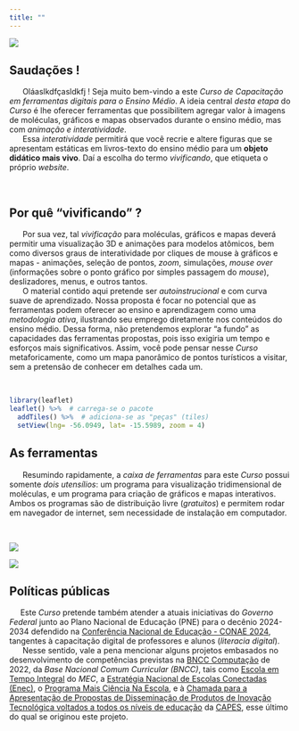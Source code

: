 ```yaml
---
title: ""
---
```


::: {layout-ncol=2}

![](acelera.gif)
<div>
<script src="https://chemapps.stolaf.edu/jmol/jmol.php?model=caffeine&inline=1&width=300&height=250"></script>
</div>

:::

## Saudações !

<!-- ![](acelera.gif){width=45% fig-align="right"} -->


|       Oláaslkdfçasldkfj ! Seja muito bem-vindo a este *Curso de Capacitação em ferramentas digitais para o Ensino Médio*. A ideia central *desta etapa* do *Curso* é lhe oferecer ferramentas que possibilitem agregar valor à imagens de moléculas, gráficos e mapas observados durante o ensino médio, mas com *animação e interatividade*.

|       Essa *interatividade* permitirá que você recrie e altere figuras que se apresentam estáticas em livros-texto do ensino médio para um **objeto didático mais vivo**. Daí a escolha do termo *vivificando*, que etiqueta o próprio *website*.
\

## Por quê "vivificando" ?

|       Por sua vez, tal *vivificação* para moléculas, gráficos e mapas deverá permitir uma visualização 3D e animações para modelos atômicos, bem como diversos graus de interatividade por cliques de mouse à gráficos e mapas - animações, seleção de pontos, *zoom*, simulações, *mouse over* (informações sobre o ponto gráfico por simples passagem do *mouse*), deslizadores, menus, e outros tantos.

|       O material contido aqui pretende ser *autoinstrucional* e com curva suave de aprendizado. Nossa proposta é focar no potencial que as ferramentas podem oferecer ao ensino e aprendizagem como uma *metodologia ativa*, ilustrando seu emprego diretamente nos conteúdos do ensino médio. Dessa forma, não pretendemos explorar "a fundo" as capacidades das ferramentas propostas, pois isso exigiria um tempo e esforços mais significativos. Assim, você pode pensar nesse *Curso* metaforicamente, como um mapa panorâmico de pontos turísticos a visitar, sem a pretensão de conhecer em detalhes cada um.

\

```r
library(leaflet)
leaflet() %>%  # carrega-se o pacote
  addTiles() %>%  # adiciona-se as "peças" (tiles)
  setView(lng= -56.0949, lat= -15.5989, zoom = 4)
```

<!-- ![](mapaLeaflet.png){width="40%"} -->

## As ferramentas

|       Resumindo rapidamente, a *caixa de ferramentas* para este *Curso* possui somente *dois utensílios*: um programa para visualização tridimensional de moléculas, e um programa para criação de gráficos e mapas interativos. Ambos os programas são de distribuição livre (*gratuitos*) e permitem rodar em navegador de internet, sem necessidade de instalação em computador.

\

::: {layout-ncol="2"}
![](fenol.eletro.png)

![](transition_states.colunas.gganimate3.gif)
:::

## Políticas públicas

|      Este *Curso* pretende também atender a atuais iniciativas do *Governo Federal* junto ao Plano Nacional de Educação (PNE) para o decênio 2024-2034 defendido na [Conferência Nacional de Educação - CONAE 2024](https://media.campanha.org.br/acervo/documentos/Documento_Base_Conae2024_FNE.pdf), tangentes à capacitação digital de professores e alunos (*literacia digital*). 

|       Nesse sentido, vale a pena mencionar alguns projetos embasados no desenvolvimento de competências previstas na [BNCC Computação](http://portal.mec.gov.br/docman/fevereiro-2022-pdf/236791-anexo-ao-parecer-cneceb-n-2-2022-bncc-computacao/file) de 2022, da *Base Nacional Comum Curricular (BNCC)*, tais como [Escola em Tempo Integral](https://www.gov.br/mec/pt-br/escola-em-tempo-integral) do *MEC*, a [Estratégia Nacional de Escolas Conectadas (Enec)](https://www.gov.br/mcom/pt-br/acesso-a-informacao/acoes-e-programas/programas-projetos-acoes-obras-e-atividades/estrategia-nacional-de-escolas-conectadas-enec), o [Programa Mais Ciência Na Escola](https://www.planalto.gov.br/ccivil_03/_ato2023-2026/2024/decreto/D12049.htm), e à [Chamada para a Apresentação de Propostas de Disseminação de Produtos de Inovação Tecnológica voltados a todos os níveis de educação](https://www.gov.br/capes/pt-br/acesso-a-informacao/acoes-e-programas/educacao-a-distancia/editais-uab/edital-no-15-2023-chamada-para-a-apresentacao-de-propostas-de-disseminacao-de-produtos-de-inovacao-tecnologica-voltados-a-todos-os-niveis-de-educacao) da [CAPES](https://www.gov.br/capes/pt-br), esse último do qual se originou este projeto.
